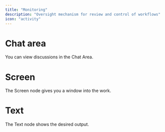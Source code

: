 ```yaml
---
title: "Monitoring"
description: "Oversight mechanism for review and control of workflows"
icon: "activity"
---
```


# Chat area

You can view discussions in the Chat Area.

# Screen

The Screen node gives you a window into the work.

# Text

The Text node shows the desired output.